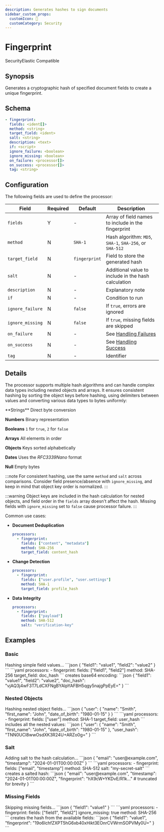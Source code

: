 ```yaml
---
description: Generates hashes to sign documents
sidebar_custom_props: 
  customIcon: 🔑
  customCategory: Security
---
```


# Fingerprint

<span className="theme-doc-version-badge badge badge--primary">Security</span><span className="theme-doc-version-badge badge badge--secondary">Elastic Compatible</span>

## Synopsis

Generates a cryptographic hash of specified document fields to create a unique fingerprint. 

## Schema

```yaml {2}
- fingerprint:
  fields: <ident[]>
  method: <string>
  target_field: <ident>
  salt: <string>
  description: <text>
  if: <script>
  ignore_failure: <boolean>
  ignore_missing: <boolean>
  on_failure: <processor[]>
  on_success: <processor[]>
  tag: <string>
```

## Configuration

The following fields are used to define the processor:

|Field|Required|Default|Description|
|---|---|---|---|
|`fields`|Y|-|Array of field names to include in the fingerprint|
|`method`|N|`SHA-1`|Hash algorithm: `MD5`, `SHA-1`, `SHA-256`, or `SHA-512`|
|`target_field`|N|`fingerprint`|Field to store the generated hash|
|`salt`|N|-|Additional value to include in the hash calculation|
|`description`|N|-|Explanatory note|
|`if`|N|-|Condition to run|
|`ignore_failure`|N|`false`|If `true`, errors are ignored|
|`ignore_missing`|N|`false`|If `true`, missing fields are skipped|
|`on_failure`|N|-|See [Handling Failures](../handling-failures.mdx)|
|`on_success`|N|-|See [Handling Success](../handling-success.mdx)|
|`tag`|N|-|Identifier|

## Details

The processor supports multiple hash algorithms and can handle complex data types including nested objects and arrays. It ensures consistent hashing by sorting the object keys before hashing, using delimiters between values and converting various data types to bytes uniformly:

<TermTable>
  <TermCol>**Strings**</TermCol>
  <DefCol>Direct byte conversion</DefCol>

  <TermCol>**Numbers**</TermCol>
  <DefCol>Binary representation</DefCol>

  <TermCol>**Booleans**</TermCol>
  <DefCol>`1` for `true`, `2` for `false`</DefCol>

  <TermCol>**Arrays**</TermCol>
  <DefCol>All elements in order</DefCol>

  <TermCol>**Objects**</TermCol>
  <DefCol>Keys sorted alphabetically</DefCol>

  <TermCol>**Dates**</TermCol>
  <DefCol>Uses the _RFC3339Nano_ format</DefCol>

  <TermCol>**Null**</TermCol>
  <DefCol>Empty bytes</DefCol>
</TermTable>

:::note
For consistent hashing, use the same `method` and `salt` across comparisons. Consider field presence/absence with `ignore_missing`, and keep in mind that object key order is normalized.
:::

:::warning
Object keys are included in the hash calculation for nested objects, and field order in the `fields` array doesn't affect the hash. Missing fields with `ignore_missing` set to `false` cause processor failure.
:::

Common use cases:

* **Document Deduplication**
 
  ```yaml
  processors:
    - fingerprint:
      fields: ["content", "metadata"]
      method: SHA-256
      target_field: content_hash
  ```

* **Change Detection**
   
  ```yaml
  processors:
    - fingerprint:
      fields: ["user.profile", "user.settings"]
      method: SHA-1
      target_field: profile_hash
  ```

* **Data Integrity**
 
  ```yaml
  processors:
    - fingerprint:
      fields: ["payload"]
      method: SHA-512
      salt: "verification-key"
   ```

## Examples

### Basic

<ExampleGrid>
  <CommentCol>
    Hashing simple field values...
  </CommentCol>
  <CodeCol>
    ```json
    {
      "field1": "value1",
      "field2": "value2"
    }
    ```
    ```yaml
    processors:
      - fingerprint:
        fields: ["field1", "field2"]
        method: SHA-256
        target_field: doc_hash
    ```
  </CodeCol>
  <CommentCol>
    creates base64 encoding:
  </CommentCol>
  <CodeCol>
    ```json
    {
      "field1": "value1",
      "field2": "value2",
      "doc_hash": "vjAQ3j4wF3T7LdCXFNgBYAlpYAFBH5qgy5najgPpEyE="
    }
    ```
  </CodeCol>
</ExampleGrid>

### Nested Objects

<ExampleGrid>
  <CommentCol>
    Hashing nested object fields...
  </CommentCol>
  <CodeCol>
    ```json
    {
      "user": {
        "name": "Smith",
        "first_name": "John",
        "date_of_birth": "1980-01-15"
      }
    }
    ```
    ```yaml
    processors:
      - fingerprint:
        fields: ["user"]
        method: SHA-1
        target_field: user_hash
    ```
  </CodeCol>
  <CommentCol>
    includes all the nested values:
  </CommentCol>
  <CodeCol>
    ```json
    {
      "user": {
        "name": "Smith",
        "first_name": "John",
        "date_of_birth": "1980-01-15"
      },
      "user_hash": "TNN0UCl8wwOsdXK3R24U+ARZo0g="
    }
    ```
  </CodeCol>
</ExampleGrid>

### Salt

<ExampleGrid>
  <CommentCol>
    Adding salt to the hash calculation...
  </CommentCol>
  <CodeCol>
    ```json
    {
      "email": "user@example.com",
      "timestamp": "2024-01-01T00:00:00Z"
    }
    ```
    ```yaml
    processors:
      - fingerprint:
        fields: ["email", "timestamp"]
        method: SHA-512
        salt: "my-secret-salt"
    ```
  </CodeCol>
  <CommentCol>
    creates a salted hash:
  </CommentCol>
  <CodeCol>
    ```json
    {
      "email": "user@example.com",
      "timestamp": "2024-01-01T00:00:00Z",
      "fingerprint": "hX9cW+YKDvE/R1k..."  # truncated for brevity
    }
    ```
  </CodeCol>
</ExampleGrid>

### Missing Fields

<ExampleGrid>
  <CommentCol>
    Skipping missing fields...
  </CommentCol>
  <CodeCol>
    ```json
    {
      "field1": "value1"
    }
    ```
    ```yaml
    processors:
      - fingerprint:
        fields: ["field1", "field2"]
        ignore_missing: true
        method: SHA-256
    ```
  </CodeCol>
  <CommentCol>
    creates the hash from the available fields:
  </CommentCol>
  <CodeCol>
    ```json
    {
      "field1": "value1",
      "fingerprint": "19o6lchfZXPT5hG6xb40xHikt3EOnrCVWrmSOPVMy0U="
    }
    ```
  </CodeCol>
</ExampleGrid>
